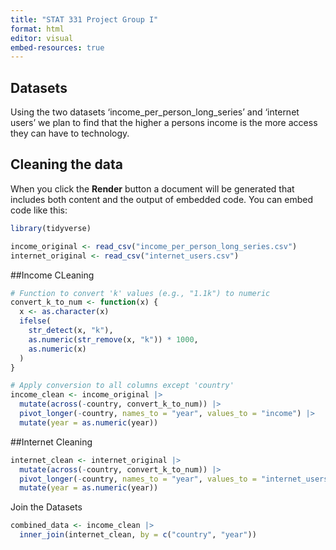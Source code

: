 ```yaml
---
title: "STAT 331 Project Group I"
format: html
editor: visual
embed-resources: true
---
```


## Datasets

Using the two datasets 'income_per_person_long_series' and 'internet users' we plan to find that the higher a persons income is the more access they can have to technology.

## Cleaning the data

When you click the **Render** button a document will be generated that includes both content and the output of embedded code. You can embed code like this:

```r
library(tidyverse)
```


```r
income_original <- read_csv("income_per_person_long_series.csv")
internet_original <- read_csv("internet_users.csv")
```
##Income CLeaning
```r
# Function to convert 'k' values (e.g., "1.1k") to numeric
convert_k_to_num <- function(x) {
  x <- as.character(x)
  ifelse(
    str_detect(x, "k"),
    as.numeric(str_remove(x, "k")) * 1000,
    as.numeric(x)
  )
}

# Apply conversion to all columns except 'country'
income_clean <- income_original |>
  mutate(across(-country, convert_k_to_num)) |>
  pivot_longer(-country, names_to = "year", values_to = "income") |>
  mutate(year = as.numeric(year))
```

##Internet Cleaning
```r
internet_clean <- internet_original |>
  mutate(across(-country, convert_k_to_num)) |>
  pivot_longer(-country, names_to = "year", values_to = "internet_users") |>
  mutate(year = as.numeric(year))

```

Join the Datasets
```r
combined_data <- income_clean |>
  inner_join(internet_clean, by = c("country", "year"))

```